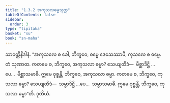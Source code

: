 ```yaml
---
title: "1.3.2 အကုသလဓမ္မသုတ္တ"
tableOfContents: false
sidebar:
  order: 3
type: "tipitaka"
basket: "su"
book: "sn-maha"
---
```



<DynamicBreadcrumb />

<Division number="22" book="sn-maha">

<Paragraph number="90" book="sn-maha">
သာဝတ္ထိနိဒါနံ. “အကုသလေ စ ခေါ, ဘိက္ခဝေ, ဓမ္မေ ဒေသေဿာမိ, ကုသလေ စ ဓမ္မေ. တံ သုဏာထ. ကတမေ စ, ဘိက္ခဝေ, အကုသလာ ဓမ္မာ? သေယျထိဒံ—  မိစ္ဆာဒိဋ္ဌိ …ပေ…  မိစ္ဆာသမာဓိ. ဣမေ ဝုစ္စန္တိ, ဘိက္ခဝေ, အကုသလာ ဓမ္မာ. ကတမေ စ, ဘိက္ခဝေ, ကုသလာ ဓမ္မာ? သေယျထိဒံ—  သမ္မာဒိဋ္ဌိ …ပေ…  သမ္မာသမာဓိ. ဣမေ ဝုစ္စန္တိ, ဘိက္ခဝေ, ကုသလာ ဓမ္မာ”တိ.

</Paragraph>
</Division>

<Paragraph number="91" type="center" book="sn-maha">
ဒုတိယံ.
</Paragraph>